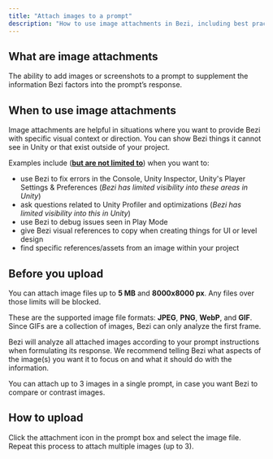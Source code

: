 ```yaml
---
title: "Attach images to a prompt"
description: "How to use image attachments in Bezi, including best practices, guardrails, and suggested applications to help you get started"
---
```


## What are image attachments

The ability to add images or screenshots to a prompt to supplement the information Bezi factors into the prompt’s response.

## When to use image attachments

Image attachments are helpful in situations where you want to provide Bezi with specific visual context or direction. You can show Bezi things it cannot see in Unity or that exist outside of your project.

Examples include (**<u>but are not limited to</u>**) when you want to:

- use Bezi to fix errors in the Console, Unity Inspector, Unity's Player Settings & Preferences (_Bezi has limited visibility into these areas in Unity_)
- ask questions related to Unity Profiler and optimizations (_Bezi has limited visibility into this in Unity_)
- use Bezi to debug issues seen in Play Mode
- give Bezi visual references to copy when creating things for UI or level design
- find specific references/assets from an image within your project

## Before you upload

You can attach image files up to **5 MB** and **8000x8000 px**. Any files over those limits will be blocked.

These are the supported image file formats: **JPEG**, **PNG**, **WebP**, and **GIF**. Since GIFs are a collection of images, Bezi can only analyze the first frame.

Bezi will analyze all attached images according to your prompt instructions when formulating its response. We recommend telling Bezi what aspects of the image(s) you want it to focus on and what it should do with the information.

You can attach up to 3 images in a single prompt, in case you want Bezi to compare or contrast images.

## How to upload

Click the attachment icon in the prompt box and select the image file. Repeat this process to attach multiple images (up to 3).